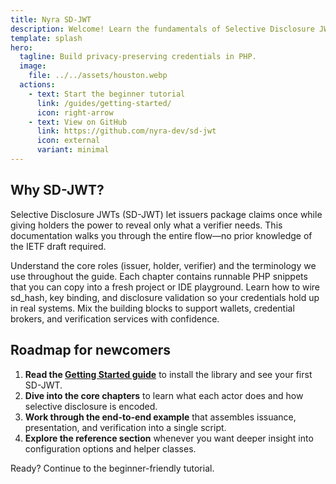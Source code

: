 ```yaml
---
title: Nyra SD-JWT
description: Welcome! Learn the fundamentals of Selective Disclosure JWTs and how this PHP library helps you issue, hold, and verify privacy-preserving credentials.
template: splash
hero:
  tagline: Build privacy-preserving credentials in PHP.
  image:
    file: ../../assets/houston.webp
  actions:
    - text: Start the beginner tutorial
      link: /guides/getting-started/
      icon: right-arrow
    - text: View on GitHub
      link: https://github.com/nyra-dev/sd-jwt
      icon: external
      variant: minimal
---
```



## Why SD-JWT?

Selective Disclosure JWTs (SD-JWT) let issuers package claims once while giving holders the power to reveal only what a verifier needs. This documentation walks you through the entire flow—no prior knowledge of the IETF draft required.

<CardGrid stagger>
  <Card title="Concept primer" icon="info">
    Understand the core roles (issuer, holder, verifier) and the terminology we use throughout the guide.
  </Card>
  <Card title="Hands-on examples" icon="code">
    Each chapter contains runnable PHP snippets that you can copy into a fresh project or IDE playground.
  </Card>
  <Card title="Production-minded" icon="shield">
    Learn how to wire sd_hash, key binding, and disclosure validation so your credentials hold up in real systems.
  </Card>
  <Card title="Bring your own flows" icon="rocket">
    Mix the building blocks to support wallets, credential brokers, and verification services with confidence.
  </Card>
</CardGrid>

## Roadmap for newcomers

1. **Read the [Getting Started guide](./guides/getting-started/)** to install the library and see your first SD-JWT.
2. **Dive into the core chapters** to learn what each actor does and how selective disclosure is encoded.
3. **Work through the end-to-end example** that assembles issuance, presentation, and verification into a single script.
4. **Explore the reference section** whenever you want deeper insight into configuration options and helper classes.

Ready? Continue to the beginner-friendly tutorial.
